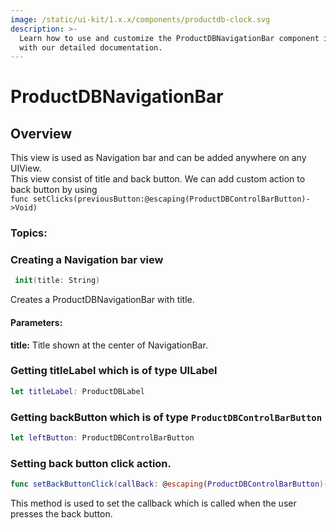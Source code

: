 ```yaml
---
image: /static/ui-kit/1.x.x/components/productdb-clock.svg
description: >-
  Learn how to use and customize the ProductDBNavigationBar component in ProductDB's iOS UiKit
  with our detailed documentation.
---
```




# ProductDBNavigationBar
## Overview
This view is used as Navigation bar and can be added anywhere on any UIView.  
This view consist of title and back button. 
We can add custom action to back button by using  
`func setClicks(previousButton:@escaping(ProductDBControlBarButton)->Void)` 


### Topics:

### Creating a Navigation bar view

```swift
 init(title: String)
```
Creates a ProductDBNavigationBar with title. 

#### Parameters:
**title:** Title shown at the center of NavigationBar.

### Getting titleLabel which is of type UILabel
```swift
let titleLabel: ProductDBLabel
```

### Getting backButton which is of type `ProductDBControlBarButton`

```swift
let leftButton: ProductDBControlBarButton
```

### Setting back button click action.

```swift
func setBackButtonClick(callBack: @escaping(ProductDBControlBarButton)->Void)
```
This method is used to set the callback which is called when the user presses the back button. 


<head>
  <title>iOS ProductDBNavigationBar</title>
</head>
